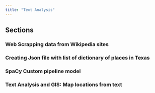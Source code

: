 ```yaml
---
title: "Text Analysis"
---
```


## Sections

### Web Scrapping data from Wikipedia sites

### Creating Json file with list of dictionary of places in Texas

### SpaCy Custom pipeline model

### Text Analysis and GIS: Map locations from text 


